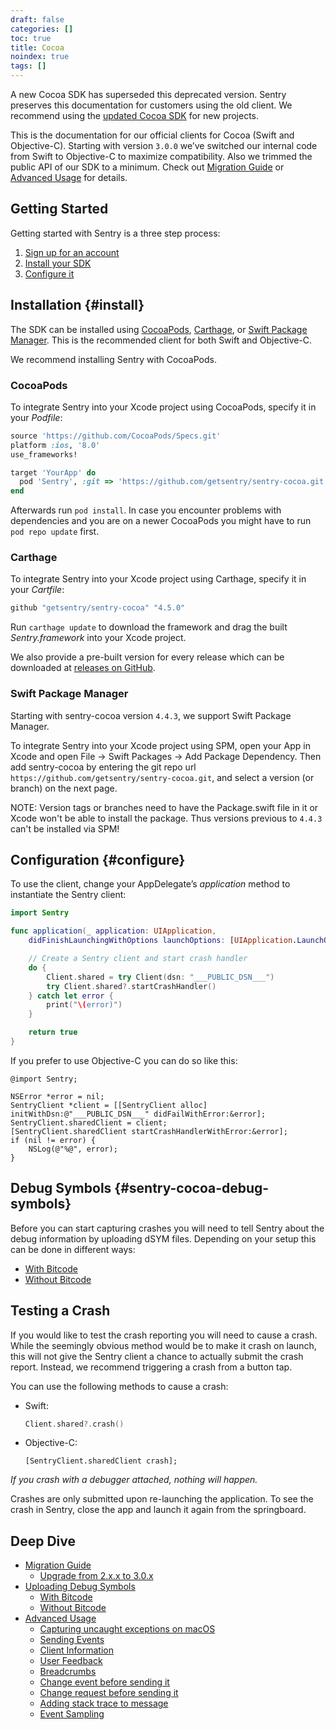 ```yaml
---
draft: false
categories: []
toc: true
title: Cocoa
noindex: true
tags: []
---
```


<Alert level="warning" title="Note">

A new Cocoa SDK has superseded this deprecated version. Sentry preserves this documentation for customers using the old client. We recommend using the [updated Cocoa SDK](/platforms/apple/) for new projects.

</Alert>

This is the documentation for our official clients for Cocoa (Swift and Objective-C). Starting with version `3.0.0` we’ve switched our internal code from Swift to Objective-C to maximize compatibility. Also we trimmed the public API of our SDK to a minimum. Check out [Migration Guide](/clients/cocoa/migration/) or [Advanced Usage](/clients/cocoa/advanced/) for details.

## Getting Started

Getting started with Sentry is a three step process:

1.  [Sign up for an account](https://sentry.io/signup/)
2.  [Install your SDK](#install)
3.  [Configure it](#configure)

## Installation {#install}

The SDK can be installed using [CocoaPods](https://cocoapods.org), [Carthage](https://github.com/Carthage/Carthage), or [Swift Package Manager](https://swift.org/package-manager/). This is the recommended client for both Swift and Objective-C.

We recommend installing Sentry with CocoaPods.

### CocoaPods

To integrate Sentry into your Xcode project using CocoaPods, specify it in your _Podfile_:

```ruby
source 'https://github.com/CocoaPods/Specs.git'
platform :ios, '8.0'
use_frameworks!

target 'YourApp' do
  pod 'Sentry', :git => 'https://github.com/getsentry/sentry-cocoa.git', :tag => '4.5.0'
end
```

Afterwards run `pod install`. In case you encounter problems with dependencies and you are on a newer CocoaPods you might have to run `pod repo update` first.

### Carthage

To integrate Sentry into your Xcode project using Carthage, specify it in your _Cartfile_:

```ruby
github "getsentry/sentry-cocoa" "4.5.0"
```

Run `carthage update` to download the framework and drag the built _Sentry.framework_ into your Xcode project.

We also provide a pre-built version for every release which can be downloaded at [releases on GitHub](https://github.com/getsentry/sentry-cocoa/releases).

### Swift Package Manager

Starting with sentry-cocoa version `4.4.3`, we support Swift Package Manager.

To integrate Sentry into your Xcode project using SPM, open your App in Xcode and open File -> Swift Packages -> Add Package Dependency. Then add sentry-cocoa by entering the git repo url `https://github.com/getsentry/sentry-cocoa.git`, and select a version (or branch) on the next page.

NOTE: Version tags or branches need to have the Package.swift file in it or Xcode won't be able to install the package. Thus versions previous to `4.4.3` can't be installed via SPM!

## Configuration {#configure}

To use the client, change your AppDelegate’s _application_ method to instantiate the Sentry client:

```swift {tabTitle:"Swift"}
import Sentry

func application(_ application: UIApplication,
    didFinishLaunchingWithOptions launchOptions: [UIApplication.LaunchOptionsKey: Any]?) -> Bool {

    // Create a Sentry client and start crash handler
    do {
        Client.shared = try Client(dsn: "___PUBLIC_DSN___")
        try Client.shared?.startCrashHandler()
    } catch let error {
        print("\(error)")
    }

    return true
}
```

If you prefer to use Objective-C you can do so like this:

```objc {tabTitle:"Objective-C"}
@import Sentry;

NSError *error = nil;
SentryClient *client = [[SentryClient alloc] initWithDsn:@"___PUBLIC_DSN___" didFailWithError:&error];
SentryClient.sharedClient = client;
[SentryClient.sharedClient startCrashHandlerWithError:&error];
if (nil != error) {
    NSLog(@"%@", error);
}
```

## Debug Symbols {#sentry-cocoa-debug-symbols}

Before you can start capturing crashes you will need to tell Sentry about the debug information by uploading dSYM files. Depending on your setup this can be done in different ways:

- [With Bitcode](/clients/cocoa/dsym/#dsym-with-bitcode)
- [Without Bitcode](/clients/cocoa/dsym/#dsym-without-bitcode)

<!-- TODO-ADD-VERIFICATION-EXAMPLE -->

## Testing a Crash

If you would like to test the crash reporting you will need to cause a crash. While the seemingly obvious method would be to make it crash on launch, this will not give the Sentry client a chance to actually submit the crash report. Instead, we recommend triggering a crash from a button tap.

You can use the following methods to cause a crash:

- Swift:

  ```swift {tabTitle:"Swift"}
  Client.shared?.crash()
  ```

- Objective-C:

  ```objc {tabTitle:"Objective-C"}
  [SentryClient.sharedClient crash];
  ```

_If you crash with a debugger attached, nothing will happen._

Crashes are only submitted upon re-launching the application. To see the crash in Sentry, close the app and launch it again from the springboard.

## Deep Dive

- [Migration Guide](/clients/cocoa/migration/)
  - [Upgrade from 2.x.x to 3.0.x](/clients/cocoa/migration/#upgrade-from-2-x-x-to-3-0-x)
- [Uploading Debug Symbols](/clients/cocoa/dsym/)
  - [With Bitcode](/clients/cocoa/dsym/#dsym-with-bitcode)
  - [Without Bitcode](/clients/cocoa/dsym/#dsym-without-bitcode)
- [Advanced Usage](/clients/cocoa/advanced/)
  - [Capturing uncaught exceptions on macOS](/clients/cocoa/advanced/#capturing-uncaught-exceptions-on-macos)
  - [Sending Events](/clients/cocoa/advanced/#sending-events)
  - [Client Information](/clients/cocoa/advanced/#client-information)
  - [User Feedback](/clients/cocoa/advanced/#cocoa-user-feedback)
  - [Breadcrumbs](/clients/cocoa/advanced/#breadcrumbs)
  - [Change event before sending it](/clients/cocoa/advanced/#before-serialize-event)
  - [Change request before sending it](/clients/cocoa/advanced/#change-request-before-sending-it)
  - [Adding stack trace to message](/clients/cocoa/advanced/#adding-stack-trace-to-message)
  - [Event Sampling](/clients/cocoa/advanced/#event-sampling)
